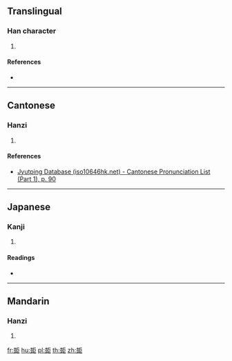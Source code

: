 ==Translingual==

===Han character===
{{Han char|rn=33|rad=士|as=11|sn=14|four=41117|canj=GTSS|ids=⿰壴巨}}

# {{defn|Han|sort=士11}}

====References====
* {{Han ref|kx=0244.090|dkj=05674|dj=0484.110|hdz=10472.040|uh=58FE|ud=22782|bh=E169|bd=57705}}

----

==Cantonese==

===Hanzi===
{{yue-hanzi|jyut=[[mong5]]|y=mong5}}

# {{defn|lang=yue|sort=士11}}

====References====
* [http://www.iso10646hk.net/jp/document/download.jsp Jyutping Database (iso10646hk.net) - Cantonese Pronunciation List (Part 1), p. 90]

----

==Japanese==

===Kanji===
{{ja-kanji|grade=|rs=士11}}

# {{defn|lang=ja|sort=士11}}

====Readings====
* {{ja-readings|on=[[ぼう]] (bō), [[もう]] (mō)|kun=}}

----

==Mandarin==

===Hanzi===
{{cmn-hanzi|pin=[[mǎng]] ([[mang3]])|wg=mang<sup>3</sup>}}

# {{defn|lang=cmn|sort=士11}}

[[fr:壾]]
[[hu:壾]]
[[pl:壾]]
[[th:壾]]
[[zh:壾]]